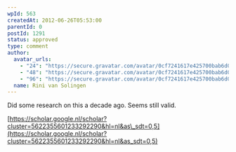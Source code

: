 ```yaml
---
wpId: 563
createdAt: 2012-06-26T05:53:00
parentId: 0
postId: 1291
status: approved
type: comment
author:
  avatar_urls:
    - "24": "https://secure.gravatar.com/avatar/0cf7241617e425700bab6d08815ecc50?s=24&d=mm&r=g"
    - "48": "https://secure.gravatar.com/avatar/0cf7241617e425700bab6d08815ecc50?s=48&d=mm&r=g"
    - "96": "https://secure.gravatar.com/avatar/0cf7241617e425700bab6d08815ecc50?s=96&d=mm&r=g"
  name: Rini van Solingen
---
```


Did some research on this a decade ago. Seems still valid.

[https://scholar.google.nl/scholar?cluster=5622355601233292290&hl=nl&as\_sdt=0,5](https://scholar.google.nl/scholar?cluster=5622355601233292290&hl=nl&as_sdt=0,5)